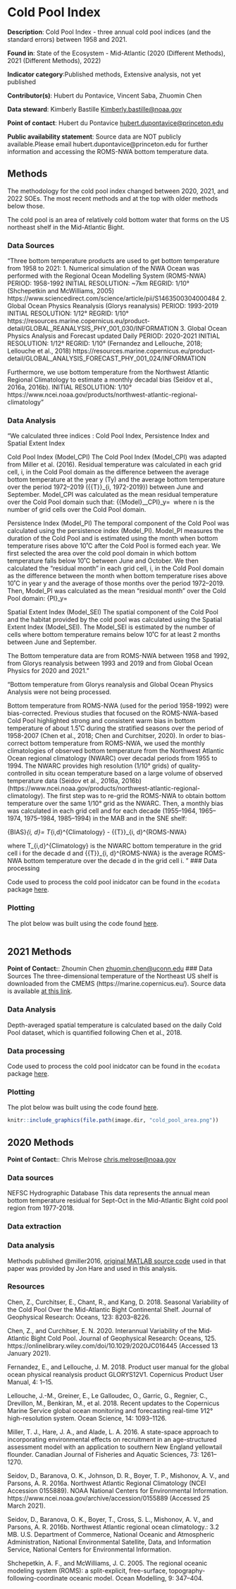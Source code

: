 # Cold Pool Index

**Description**: Cold Pool Index - three annual cold pool indices (and the standard errors) between 1958 and 2021. 

**Found in**: State of the Ecosystem - Mid-Atlantic (2020 (Different Methods), 2021 (Different Methods), 2022)

**Indicator category**:Published methods, Extensive analysis, not yet published

**Contributor(s)**: Hubert du Pontavice, Vincent Saba, Zhuomin Chen
  
**Data steward**: Kimberly Bastille <Kimberly.bastille@noaa.gov>
  
**Point of contact**: Hubert du Pontavice <hubert.dupontavice@princeton.edu>
  
**Public availability statement**: Source data are NOT publicly available.Please email hubert.dupontavice@princeton.edu for further information and accessing the ROMS-NWA bottom temperature data.

## Methods
The methodology for the cold pool index changed between 2020, 2021, and 2022 SOEs. The most recent methods and at the top with older methods below those.


The cold pool is an area of relatively cold bottom water that forms on the US northeast shelf in the Mid-Atlantic Bight.


### Data Sources
"Three bottom temperature products are used to get bottom temperature from 1958 to 2021:
1.	Numerical simulation of the NWA Ocean was performed with the Regional Ocean Modelling System (ROMS-NWA) 
PERIOD: 1958-1992
INITIAL RESOLUTION: ~7km
REGRID: 1/10°
(Shchepetkin and McWilliams, 2005)
https://www.sciencedirect.com/science/article/pii/S1463500304000484
2.	Global Ocean Physics Reanalysis (Glorys reanalysis)
PERIOD: 1993-2019
INITIAL RESOLUTION: 1/12°
REGRID: 1/10°
https://resources.marine.copernicus.eu/product-detail/GLOBAL_REANALYSIS_PHY_001_030/INFORMATION
3.	Global Ocean Physics Analysis and Forecast updated Daily 
PERIOD: 2020-2021
INITIAL RESOLUTION: 1/12°
REGRID: 1/10°
(Fernandez and Lellouche, 2018; Lellouche et al., 2018)
https://resources.marine.copernicus.eu/product-detail/GLOBAL_ANALYSIS_FORECAST_PHY_001_024/INFORMATION

Furthermore, we use bottom temperature from the Northwest Atlantic Regional Climatology to estimate a monthly decadal bias (Seidov et al., 2016a, 2016b).
INITIAL RESOLUTION: 1/10°
https://www.ncei.noaa.gov/products/northwest-atlantic-regional-climatology"

### Data Analysis
"We calculated three indices : Cold Pool Index, Persistence Index and  Spatial Extent Index

Cold Pool Index (Model_CPI)
The Cold Pool Index (Model_CPI) was adapted from Miller et al. (2016). Residual temperature was calculated in each grid cell, i, in the Cold Pool domain as the difference between the average bottom temperature at the year y (Ty) and the average bottom temperature over the period 1972–2019 ({\bar{T}}_{i,\ 1972-2019}) between June and September. Model_CPI was calculated as the mean residual temperature over the Cold Pool domain such that:
{{Model}__CPI}_y=\ \frac{\sum_{i=1}^{n}{{(T}_{i,\ y}\ -\ {\bar{T}}_{i,\ 1972-2019})\ }}{n}
where n is the number of grid cells over the Cold Pool domain.

Persistence Index (Model_PI)
The temporal component of the Cold Pool was calculated using the persistence index (Model_PI). Model_PI measures the duration of the Cold Pool and is estimated using the month when bottom temperature rises above 10˚C after the Cold Pool is formed each year. We first selected the area over the cold pool domain in which bottom temperature falls below 10˚C between June and October. We then calculated the “residual month” in each grid cell, i, in the Cold Pool domain as the difference between the month when bottom temperature rises above 10˚C in year y and the average of those months over the period 1972–2019. Then, Model_PI was calculated as the mean “residual month” over the Cold Pool domain:
{PI}_y=\ \frac{\sum_{i=1}^{n}{{(Month}_{i,\ y}\ -\ {\bar{Month}}_{i,\ 1972-2019})\ }}{n}

Spatial Extent Index (Model_SEI)
The spatial component of the Cold Pool and the habitat provided by the cold pool was calculated using the Spatial Extent Index (Model_SEI). The Model_SEI is estimated by the number of cells where bottom temperature remains below 10˚C for at least 2 months between June and September. 

The Bottom temperature data are from ROMS-NWA between 1958 and 1992, from Glorys reanalysis between 1993 and 2019 and from Global Ocean Physics for 2020 and 2021."


"Bottom temperature from Glorys reanalysis and Global Ocean Physics Analysis were not being processed. 

Bottom temperature from ROMS-NWA (used for the period 1958-1992) were bias-corrected. Previous studies that focused on the ROMS-NWA-based Cold Pool highlighted strong and consistent warm bias in bottom temperature of about 1.5˚C during the stratified seasons over the period of 1958-2007 (Chen et al., 2018; Chen and Curchitser, 2020). In order to bias-correct bottom temperature from ROMS-NWA, we used the monthly climatologies of observed bottom temperature from the Northwest Atlantic Ocean regional climatology (NWARC) over decadal periods from 1955 to 1994. The NWARC provides high resolution (1/10° grids) of quality-controlled in situ ocean temperature based on a large volume of observed temperature data (Seidov et al., 2016a, 2016b) (https://www.ncei.noaa.gov/products/northwest-atlantic-regional-climatology). The first step was to re-grid the ROMS-NWA to obtain bottom temperature over the same 1/10° grid as the NWARC. Then, a monthly bias was calculated in each grid cell and for each decade (1955–1964, 1965–1974, 1975–1984, 1985–1994) in the MAB and in the SNE shelf:

{BIAS}_{i,\ d}=\ T_{i,d}^{Climatology}\ -\ {\bar{T}}_{i,\ d}^{ROMS-NWA}\

where T_{i,d}^{Climatology} is the NWARC bottom temperature in the grid cell i for the decade d and {\bar{T}}_{i,\ d}^{ROMS-NWA}\ is the average ROMS-NWA bottom temperature over the decade d in the grid cell i. "
### Data processing

Code used to process the cold pool inidcator can be found in the `ecodata` package [here](https://github.com/NOAA-EDAB/ecodata/blob/master/data-raw/get_cold_pool.R). 

### Plotting
The plot below was built using the code found
[here](https://github.com/NOAA-EDAB/ecodata/blob/master/chunk-scripts/LTL.Rmd-cold_pool.R). 



```r

```



## 2021 Methods
**Point of Contact:**: Zhoumin Chen <zhuomin.chen@uconn.edu>
### Data Sources
The three-dimensional temperature of the Northeast US shelf is downloaded from the CMEMS (https://marine.copernicus.eu/). Source data is available [at this link](https://resources.marine.copernicus.eu/?option=com_csw&task=results?option=com_csw&view=details&product_id=GLOBAL_REANALYSIS_PHY_001_030).

### Data Analysis
Depth-averaged spatial temperature is calculated based on the daily Cold Pool dataset, which is quantified following Chen et al., 2018.

### Data processing

Code used to process the cold pool inidcator can be found in the `ecodata` package [here](https://github.com/NOAA-EDAB/ecodata/blob/master/data-raw/get_cold_pool.R). 

### Plotting
The plot below was built using the code found
[here](https://github.com/NOAA-EDAB/ecodata/blob/master/chunk-scripts/LTL.Rmd-cold_pool_map.R). 

```r
knitr::include_graphics(file.path(image.dir, "cold_pool_area.png"))
```

<!-- ```{r , code = readLines("https://raw.githubusercontent.com/NOAA-EDAB/ecodata/master/chunk-scripts/LTL_MAB.Rmd-cold_pool_map.R"), fig.cap = "Cold Pool Index", fig.align="center", eval=T, echo=F} -->
<!-- ``` -->


## 2020 Methods
**Point of Contact:**: Chris Melrose <chris.melrose@noaa.gov>

### Data sources
NEFSC Hydrographic Database
This data represents the annual mean bottom temperature residual for Sept-Oct in the Mid-Atlantic Bight cold pool region from 1977-2018.

### Data extraction 


### Data analysis
Methods published @miller2016, [original MATLAB source code](https://github.com/NOAA-EDAB/tech-doc/tree/master/R/stored_scripts/cold_pool_analysis.txt) used in that paper was provided by Jon Hare and used in this analysis.

### Resources 
Chen, Z., Curchitser, E., Chant, R., and Kang, D. 2018. Seasonal Variability of the Cold Pool Over the Mid-Atlantic Bight Continental Shelf. Journal of Geophysical Research: Oceans, 123: 8203–8226.

Chen, Z., and Curchitser, E. N. 2020. Interannual Variability of the Mid‐Atlantic Bight Cold Pool. Journal of Geophysical Research: Oceans, 125. https://onlinelibrary.wiley.com/doi/10.1029/2020JC016445 (Accessed 13 January 2021).

Fernandez, E., and Lellouche, J. M. 2018. Product user manual for the global ocean physical reanalysis product GLORYS12V1. Copernicus Product User Manual, 4: 1–15.

Lellouche, J.-M., Greiner, E., Le Galloudec, O., Garric, G., Regnier, C., Drevillon, M., Benkiran, M., et al. 2018. Recent updates to the Copernicus Marine Service global ocean monitoring and forecasting real-time 1∕12° high-resolution system. Ocean Science, 14: 1093–1126.

Miller, T. J., Hare, J. A., and Alade, L. A. 2016. A state-space approach to incorporating environmental effects on recruitment in an age-structured assessment model with an application to southern New England yellowtail flounder. Canadian Journal of Fisheries and Aquatic Sciences, 73: 1261–1270.

Seidov, D., Baranova, O. K., Johnson, D. R., Boyer, T. P., Mishonov, A. V., and Parsons, A. R. 2016a. Northwest Atlantic Regional Climatology (NCEI Accession 0155889). NOAA National Centers for Environmental Information. https://www.ncei.noaa.gov/archive/accession/0155889 (Accessed 25 March 2021).

Seidov, D., Baranova, O. K., Boyer, T., Cross, S. L., Mishonov, A. V., and Parsons, A. R. 2016b. Northwest Atlantic regional ocean climatology.: 3.2 MB. U.S. Department of Commerce, National Oceanic and Atmospheric Administration, National Environmental Satellite, Data, and Information Service, National Centers for Environmental Information.

Shchepetkin, A. F., and McWilliams, J. C. 2005. The regional oceanic modeling system (ROMS): a split-explicit, free-surface, topography-following-coordinate oceanic model. Ocean Modelling, 9: 347–404.
